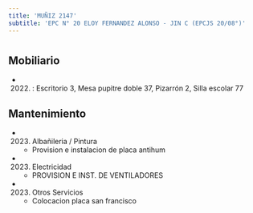 ```yaml
---
title: 'MUÑIZ 2147'
subtitle: 'EPC N° 20 ELOY FERNANDEZ ALONSO - JIN C (EPCJS 20/08°)'
---
```


#


## Mobiliario

*  (2022) : Escritorio 3, Mesa pupitre doble 37, Pizarrón 2, Silla escolar 77 





## Mantenimiento

*  (2023) Albañileria / Pintura 
    + Provision e instalacion de placa antihum

*  (2023) Electricidad 
    + PROVISION E INST. DE VENTILADORES

*  (2023) Otros Servicios 
    + Colocacion placa san francisco




